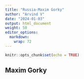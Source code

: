 ```yaml
---
title: "Russia-Maxim Gorky"
author: "Arvind V"
date: "2024-01-03"
output: html_document
weight: 50
editor_options: 
  markdown: 
    wrap: 72
---
```


```r
knitr::opts_chunk$set(echo = TRUE)
```

## Maxim Gorky

